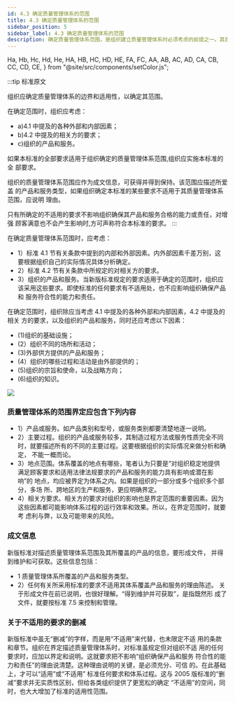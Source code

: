 ```yaml
---
id: 4.3 确定质量管理体系的范围
title: 4.3 确定质量管理体系的范围
sidebar_position: 5
sidebar_label: 4.3 确定质量管理体系的范围
description: 确定质量管理体系范围，是组织建立质量管理体系时必须考虑的前提之一。其目的就是界定体系的边界和应用范围。
---
```


  Ha,
  Hb,
  Hc,
  Hd,
  He,
  HA,
  HB,
  HC,
  HD,
  HE,
  FA,
  FC,
  AA,
  AB,
  AC,
  AD,
  CA,
  CB,
  CC,
  CD,
  CE,
} from "@site/src/components/setColor.js";

:::tip 标准原文

组织应确定质量管理体系的边界和适用性，以确定其范围。

在确定范围时，组织应考虑：

- a)4.1 中提及的各种外部和内部因素；
- b)4.2 中提及的相关方的要求；
- c)组织的产品和服务。

如果本标准的全部要求适用于组织确定的质量管理体系范围,组织应实施本标准的全
部要求。

组织的质量管理体系范围应作为成文信息，可获得并得到保持。该范围应描述所爱盖
的产品和服务类型，如果组织确定本标准的某些要求不适用于其质量管理体系范围，应说明
理由。

只有所确定的不适用的要求不影响组织确保其产品和服务合格的能力或责任，对增强
顾客满意也不会产生影响时,方可声称符合本标准的要求。
:::

在确定质量管理体系范围时，应考虑：

- 1）标准 4.1 节有关条款中提到的内部和外部因素。内外部因素千差万别，这
  要根据组织自己的实际情况具体分析确定。
- 2）标准 4.2 节有关条款中所规定的对相关方的要求。
- 3）组织的产品和服务。当新版标准规定的要求适用于确定的范围时，组织应
  该采用这些要求。即使标准的任何要求有不适用处，也不应影响组织确保产品和
  服务符合性的能力和责任。

在确定范围时，组织除应当考虑 4.1 中提及的各种外部和内部因素，4.2 中提及的相关
方的要求，以及组织的产品和服务，同时还应考虑以下因素：

- (1)组织的基础设施；
- (2）组织不同的场所和活动；
- (3)外部供方提供的产品和服务；
- (4）组织的哪些过程和活动是由外部提供的；
- (5)组织的宗旨和使命，以及战略方向；
- (6)组织的知识。

![](/images/4.3-1确定质量管理体系范围的过程.png)

### 质量管理体系的范围界定应包含下列内容

- 1）产品或服务。如产品类别和型号，或服务类别都要清楚地逐一说明。
- 2）主要过程。组织的产品或服务较多，其制造过程方法或服务性质完全不同
  时，就要描述所有的不同的主要过程。这要根据组织的实际情况来做分析和确定，
  不能一概而论。
- 3）地点范围。体系覆盖的地点有哪些，笔者认为只要是“对组织稳定地提供
  满足顾客要求和适用法律法规要求的产品和服务的能力具有影响或潜在影响”的
  地点，均应被界定为体系之内。如果是组织的一部分或多个组织多个部分，多场
  所、跨地区的生产和服务，更应明确界定。
- 4）相关方要求。相关方的要求对组织的影响也是界定范围的重要因素。因为
  这些因素都可能影响体系过程的运行效率和效果。所以，在界定范围时，就要考
  虑利与弊，以及可能带来的风险。

### 成文信息

新版标准对描述质量管理体系范围及其所覆盖的产品的信息，要形成文件，
并得到维护和可获取。这些信息包括：

- 1 质量管理体系所覆盖的产品和服务类型。
- 2）任何有关所采用标准的要求不适用其体系覆盖产品和服务的理由陈述。
  关于形成文件在前已说明，也很好理解。“得到维护并可获取”，是指既然形
  成了文件，就要按标准 7.5 来控制和管理。

### 关于不适用的要求的删减

新版标准中虽无“删减”的字样，而是用“不适用”来代替，也未限定不适
用的条款和章节。组织在界定描述质量管理体系时，对标准虽规定但对组织不适
用的任何要求时，应加以界定和说明。这就要求把不影响“组织确保产品和服务
符合性的能力和责任”的理由说清楚。这种理由说明的关键，是必须充分、可信
的。在此基础上，才可以“适用”或“不适用” 标准任何要求和体系过程。这与
2005 版标准的“删减”要求并无实质性区别，但给各类组织提供了更宽松的确定
“不适用”的空间，同时，也大大增加了标准的适用性范围。
